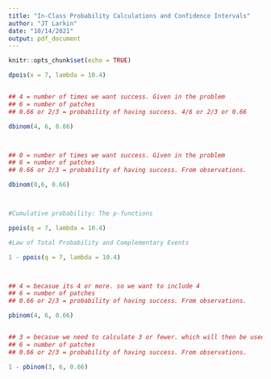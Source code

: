 ```yaml
---
title: "In-Class Probability Calculations and Confidence Intervals"
author: "JT Larkin"
date: "10/14/2021"
output: pdf_document
---
```


```r
knitr::opts_chunk$set(echo = TRUE)
```

```r
dpois(x = 7, lambda = 10.4)


## 4 = number of times we want success. Given in the problem
## 6 = number of patches
## 0.66 or 2/3 = probability of having success. 4/6 or 2/3 or 0.66

dbinom(4, 6, 0.66)



## 0 = number of times we want success. Given in the problem
## 6 = number of patches
## 0.66 or 2/3 = probability of having success. From observations.

dbinom(0,6, 0.66)



#Cumulative probability: The p-functions

ppois(q = 7, lambda = 10.4)

#Law of Total Probability and Complementary Events

1 - ppois(q = 7, lambda = 10.4)



## 4 = becasue its 4 or more. so we want to include 4
## 6 = number of patches
## 0.66 or 2/3 = probability of having success. From observations.

pbinom(4, 6, 0.66)


## 3 = becasue we need to calculate 3 or fewer. which will then be used to calculate 4 or more
## 6 = number of patches
## 0.66 or 2/3 = probability of having success. From observations.

1 - pbinom(3, 6, 0.66)
```

